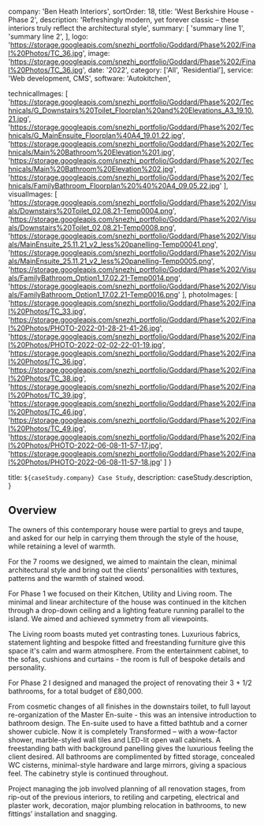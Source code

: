   company: 'Ben Heath Interiors',
  sortOrder: 18,
  title: 'West Berkshire House - Phase 2',
  description:
    'Refreshingly modern, yet forever classic – these interiors truly reflect the architectural style',
  summary: [
    'summary line 1',
    'summary line 2',
  ],
  logo: 'https://storage.googleapis.com/snezhi_portfolio/Goddard/Phase%202/Final%20Photos/TC_36.jpg',
  image: 'https://storage.googleapis.com/snezhi_portfolio/Goddard/Phase%202/Final%20Photos/TC_36.jpg',
  date: '2022',
  category: ['All', 'Residential'],
  service: 'Web development, CMS',
  software: 'Autokitchen',

technicalImages: [
  'https://storage.googleapis.com/snezhi_portfolio/Goddard/Phase%202/Technicals/G_Downstairs%20Toilet_Floorplan%20and%20Elevations_A3_19.10.21.jpg',
  'https://storage.googleapis.com/snezhi_portfolio/Goddard/Phase%202/Technicals/G_MainEnsuite_Floorplan%40A4_19.01.22.jpg',
  'https://storage.googleapis.com/snezhi_portfolio/Goddard/Phase%202/Technicals/Main%20Bathroom%20Elevation%201.jpg',
  'https://storage.googleapis.com/snezhi_portfolio/Goddard/Phase%202/Technicals/Main%20Bathroom%20Elevation%202.jpg',
  'https://storage.googleapis.com/snezhi_portfolio/Goddard/Phase%202/Technicals/FamilyBathroom_Floorplan%20%40%20A4_09.05.22.jpg'
  ],
  visualImages: [
    'https://storage.googleapis.com/snezhi_portfolio/Goddard/Phase%202/Visuals/Downstairs%20Toilet_02.08.21-Temp0004.png',
    'https://storage.googleapis.com/snezhi_portfolio/Goddard/Phase%202/Visuals/Downstairs%20Toilet_02.08.21-Temp0008.png',
    'https://storage.googleapis.com/snezhi_portfolio/Goddard/Phase%202/Visuals/MainEnsuite_25.11.21_v2_less%20panelling-Temp00041.png',
    'https://storage.googleapis.com/snezhi_portfolio/Goddard/Phase%202/Visuals/MainEnsuite_25.11.21_v2_less%20panelling-Temp0005.png',
    'https://storage.googleapis.com/snezhi_portfolio/Goddard/Phase%202/Visuals/FamilyBathroom_Option1_17.02.21-Temp0014.png',
    'https://storage.googleapis.com/snezhi_portfolio/Goddard/Phase%202/Visuals/FamilyBathroom_Option1_17.02.21-Temp0016.png'
  ],
photoImages: [
  'https://storage.googleapis.com/snezhi_portfolio/Goddard/Phase%202/Final%20Photos/TC_33.jpg',
  'https://storage.googleapis.com/snezhi_portfolio/Goddard/Phase%202/Final%20Photos/PHOTO-2022-01-28-21-41-26.jpg',
  'https://storage.googleapis.com/snezhi_portfolio/Goddard/Phase%202/Final%20Photos/PHOTO-2022-02-02-22-01-19.jpg',
  'https://storage.googleapis.com/snezhi_portfolio/Goddard/Phase%202/Final%20Photos/TC_36.jpg',
  'https://storage.googleapis.com/snezhi_portfolio/Goddard/Phase%202/Final%20Photos/TC_38.jpg',
  'https://storage.googleapis.com/snezhi_portfolio/Goddard/Phase%202/Final%20Photos/TC_39.jpg',
  'https://storage.googleapis.com/snezhi_portfolio/Goddard/Phase%202/Final%20Photos/TC_46.jpg',
  'https://storage.googleapis.com/snezhi_portfolio/Goddard/Phase%202/Final%20Photos/TC_49.jpg',
  'https://storage.googleapis.com/snezhi_portfolio/Goddard/Phase%202/Final%20Photos/PHOTO-2022-06-08-11-57-17.jpg',
  'https://storage.googleapis.com/snezhi_portfolio/Goddard/Phase%202/Final%20Photos/PHOTO-2022-06-08-11-57-18.jpg'
  ]
}

  title: `${caseStudy.company} Case Study`,
  description: caseStudy.description,
}

## Overview

The owners of this contemporary house were partial to greys and taupe, and asked for our help in
carrying them through the style of the house, while retaining a level of warmth.

For the 7 rooms we designed, we aimed to maintain the clean, minimal architectural style and bring
out the clients’ personalities with textures, patterns and the warmth of stained wood.

For Phase 1 we focused on their Kitchen, Utility and Living room.
The minimal and linear architecture of the house was continued in the kitchen through a drop-down ceiling and a lighting feature running parallel to the island. We aimed and achieved symmetry from all viewpoints.

The Living room boasts muted yet contrasting tones. Luxurious fabrics, statement lighting and bespoke fitted and freestanding furniture give this space it's calm and warm atmosphere. From the entertainment cabinet, to the sofas, cushions and curtains - the room is full of bespoke details and personality.

For Phase 2 I designed and managed the project of renovating their 3 + 1/2 bathrooms, for a total budget of £80,000.

From cosmetic changes of all finishes in the downstairs toilet, to full layout re-organization of the
Master En-suite - this was an intensive introduction to bathroom design.
The En-suite used to have a fitted bathtub and a corner shower cubicle. Now it is completely
Transformed – with a wow-factor shower, marble-styled wall tiles and LED-lit open wall cabinets. A freestanding bath with background panelling gives the luxurious feeling the client desired. 
All bathrooms are complimented by fitted storage, concealed WC cisterns, minimal-style hardware and large mirrors, giving a spacious feel. The cabinetry style is continued throughout.

Project managing the job involved planning of all renovation stages, from rip-out of
the previous interiors, to retiling and carpeting, electrical and plaster work, decoration,
major plumbing relocation in bathrooms, to new fittings’ installation and snagging.

